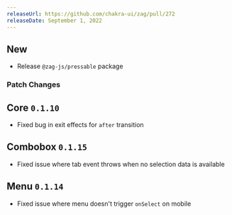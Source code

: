```yaml
---
releaseUrl: https://github.com/chakra-ui/zag/pull/272
releaseDate: September 1, 2022
---
```


## New

- Release `@zag-js/pressable` package

### Patch Changes

## Core `0.1.10`

- Fixed bug in exit effects for `after` transition

## Combobox `0.1.15`

- Fixed issue where tab event throws when no selection data is available

## Menu `0.1.14`

- Fixed issue where menu doesn't trigger `onSelect` on mobile
